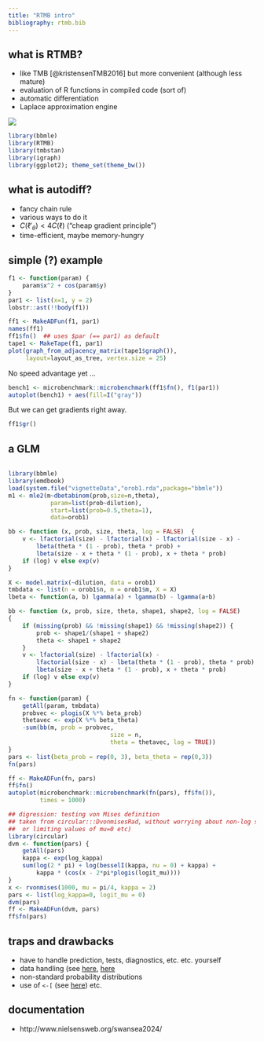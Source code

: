 ```yaml
---
title: "RTMB intro"
bibliography: rtmb.bib
---
```


## what is RTMB?

* like TMB [@kristensenTMB2016] but more convenient (although less mature)
* evaluation of R functions in compiled code (sort of)
* automatic differentiation
* Laplace approximation engine

![](pix/TMB.png)

```r
library(bbmle)
library(RTMB)
library(tmbstan)
library(igraph)
library(ggplot2); theme_set(theme_bw())
```

## what is autodiff?

- fancy chain rule
- various ways to do it
- $C(\ell'_\theta)<4C(\ell)$ ("cheap gradient principle")
- time-efficient, maybe memory-hungry

## simple (?) example

```r
f1 <- function(param) {
    param$x^2 + cos(param$y)
}
par1 <- list(x=1, y = 2)
lobstr::ast(!!body(f1))
```

```r
ff1 <- MakeADFun(f1, par1)
names(ff1)
ff1$fn()  ## uses $par (== par1) as default
tape1 <- MakeTape(f1, par1)
plot(graph_from_adjacency_matrix(tape1$graph()),
     layout=layout_as_tree, vertex.size = 25)
```

No speed advantage yet ...

```r
bench1 <- microbenchmark::microbenchmark(ff1$fn(), f1(par1))
autoplot(bench1) + aes(fill=I("gray"))
```

But we can get gradients right away.

```r
ff1$gr()
```

## a GLM

```r

```


```r
library(bbmle)
library(emdbook)
load(system.file("vignetteData","orob1.rda",package="bbmle"))
m1 <- mle2(m~dbetabinom(prob,size=n,theta),
            param=list(prob~dilution),
            start=list(prob=0.5,theta=1),
            data=orob1)
```

```r
bb <- function (x, prob, size, theta, log = FALSE)  {
    v <- lfactorial(size) - lfactorial(x) - lfactorial(size - x) -
        lbeta(theta * (1 - prob), theta * prob) +
        lbeta(size - x + theta * (1 - prob), x + theta * prob)
    if (log) v else exp(v)
}
```

```r
X <- model.matrix(~dilution, data = orob1)
tmbdata <- list(n = orob1$n, m = orob1$m, X = X)
lbeta <- function(a, b) lgamma(a) + lgamma(b) - lgamma(a+b)

bb <- function (x, prob, size, theta, shape1, shape2, log = FALSE) 
{
    if (missing(prob) && !missing(shape1) && !missing(shape2)) {
        prob <- shape1/(shape1 + shape2)
        theta <- shape1 + shape2
    }
    v <- lfactorial(size) - lfactorial(x) -
        lfactorial(size - x) - lbeta(theta * (1 - prob), theta * prob) +
        lbeta(size - x + theta * (1 - prob), x + theta * prob)
    if (log) v else exp(v)
}

fn <- function(param) {
    getAll(param, tmbdata)
    probvec <- plogis(X %*% beta_prob)
    thetavec <- exp(X %*% beta_theta)
    -sum(bb(m, prob = probvec,
                             size = n,
                             theta = thetavec, log = TRUE))
}
pars <- list(beta_prob = rep(0, 3), beta_theta = rep(0,3))
fn(pars)    

ff <- MakeADFun(fn, pars)
ff$fn()
autoplot(microbenchmark::microbenchmark(fn(pars), ff$fn()),
         times = 1000)
```

```r
## digression: testing von Mises definition
## taken from circular:::DvonmisesRad, without worrying about non-log scale
##  or limiting values of mu=0 etc)
library(circular)
dvm <- function(pars) {
    getAll(pars)
    kappa <- exp(log_kappa)
    sum(log(2 * pi) + log(besselI(kappa, nu = 0) + kappa) +
        kappa * (cos(x - 2*pi*plogis(logit_mu))))
}
x <- rvonmises(1000, mu = pi/4, kappa = 2)
pars <- list(log_kappa=0, logit_mu = 0)
dvm(pars)
ff <- MakeADFun(dvm, pars)
ff$fn(pars)
```
## traps and drawbacks

* have to handle prediction, tests, diagnostics, etc. etc. yourself
* data handling (see [here](https://groups.google.com/g/tmb-users/c/sq3y5aTwvjo), [here](https://groups.google.com/g/tmb-users/c/YzSjsHyFYJ8)
* non-standard probability distributions
* use of `<-[` (see [here](https://groups.google.com/g/tmb-users/c/HlPqkfcCa1g)) etc.

## documentation

- http://www.nielsensweb.org/swansea2024/
